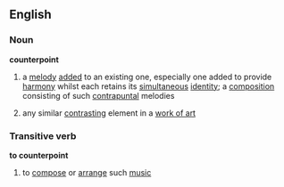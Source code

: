 ==English==
===Noun===
{{wikipedia}}
'''counterpoint'''
#{{music}} a [[melody]] [[added]] to an existing one, especially one added to provide [[harmony]] whilst each retains its [[simultaneous]] [[identity]]; a [[composition]] consisting of such [[contrapuntal]] melodies
# any similar [[contrasting]] element in a [[work of art]]
===Transitive verb===
'''to counterpoint'''
# to [[compose]] or [[arrange]] such [[music]]